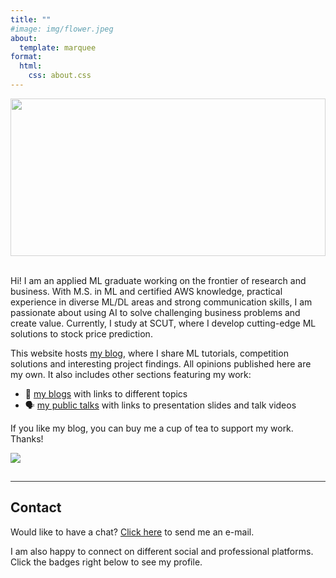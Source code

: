 ```yaml
---
title: ""
#image: img/flower.jpeg
about:
  template: marquee
format:
  html:
    css: about.css
---
```


```{=html}
<div style="width:100%;height:0; padding-top:50%;position:relative;">
    <img src="img/flower.jpeg" style="width:100%; opacity:0.7; position:absolute; top:0; left:0">
</div><br>
```

Hi! I am an applied ML graduate working on the frontier of research and business. With M.S. in ML and certified AWS knowledge, practical experience in diverse ML/DL areas and strong communication skills, I am passionate about using AI to solve challenging business problems and create value. Currently, I study at SCUT, where I develop cutting-edge ML solutions to stock price prediction.

<!--```{=html}
<button class="btn" onclick="window.open(&#39;https://waterking.cc/cv.pdf&#39;)">
<i class="fas fa-download"></i> Curriculum Vitae
</button><br><br>
```-->
::: cv
<div class="cv">
<script type="text/javascript" src="https://cdnjs.buymeacoffee.com/1.0.0/button.prod.min.js" data-name="bmc-button" data-slug="linghao" data-color="#5F7FFF" data-emoji="📙"  data-font="Comic" data-text="Curriculum Vitae" data-outline-color="#000000" data-font-color="#ffffff" data-coffee-color="#FFDD00" ></script>
</div>
:::

This website hosts [my blog](https://waterking.cc/blog/), where I share ML tutorials, competition solutions and interesting project findings. All opinions published here are my own. It also includes other sections featuring my work:

-   📁 [my blogs](https://waterking.cc/portfolio/) with links to different topics
-   🗣 [my public talks](https://waterking.cc/talks/) with links to presentation slides and talk videos
<!--
-   📁 [my portfolio](https://waterking.cc/portfolio/) with ML projects on different topics
-   🥇 [my Kaggle solutions](https://waterking.cc/kaggle/) with links to code and write-ups
-   📚 [my ML publications](https://waterking.cc/research/) with paper abstracts and full-text PDFs
-   🗣 [my public talks](https://waterking.cc/talks/) with links to presentation slides and talk videos
-   🖥 [my certifications](https://waterking.cc/certifications/) with links to certificates and completed courses
    🎓 [my teaching experience](https://waterking.cc/teaching/) at the South China University of Technology -->

If you like my blog, you can buy me a cup of tea to support my work. Thanks!

::: tea
<div class="coffee">
<a href="https://www.buymeacoffee.com/linghao"><img src="https://img.buymeacoffee.com/button-api/?text=Buy me a drink&emoji=&slug=linghao&button_colour=FFDD00&font_colour=000000&font_family=Comic&outline_colour=000000&coffee_colour=ffffff" /></a>
</div>
:::

<hr style="height:1px; visibility:hidden;" />

<hr style="height:1px;border-width:0;color:rgb(50,50,50);background-color:rgb(50,50,50)">

<!----------------------------------------------------------------------------->

## Contact

Would like to have a chat? <a href="mailto:wlhsama@gmail.com">Click here</a> to send me an e-mail.

I am also happy to connect on different social and professional platforms. Click the badges right below to see my profile.

<!--
::: {.social-links align="left"}
<ul class="badge-list">

<!--<li><a href="https://www.linkedin.com/in/linghao-wang/"><img src="https://img.shields.io/badge/-LinkedIn-306EA8?style=flat&amp;logo=Linkedin&amp;logoColor=white&amp;link=https://www.linkedin.com/in/linghao-wang/"/></a></li>-->

<!--<li><a href="https://www.twitter.com/n_kozodoi"><img src="https://img.shields.io/badge/-Twitter-4B9AE5?style=flat&logo=Twitter&logoColor=white&link=https://www.twitter.com/n_kozodoi"/></a></li>-->

<!--<li><a href="https://www.kaggle.com/waterking886"><img src="https://img.shields.io/badge/-Kaggle-5DB0DB?style=flat&amp;logo=Kaggle&amp;logoColor=white&amp;link=https://www.kaggle.com/waterking886"/></a></li>-->

<!--<li><a href="https://www.github.com/Waterkin"><img src="https://img.shields.io/badge/-GitHub-2F2F2F?style=flat&amp;logo=github&amp;logoColor=white&amp;link=https://www.github.com/Waterkin"/></a></li>-->

<!--<li><a href="https://scholar.google.com/citations?user=58tMuD0AAAAJ&amp;hl=en"><img src="https://img.shields.io/badge/-Google_Scholar-676767?style=flat&logo=google-scholar&logoColor=white&link=https://scholar.google.com/citations?user=58tMuD0AAAAJ&amp;hl=en"/></a>  </li>-->

<!--<li><a href="https://www.researchgate.net/profile/Nikita_Kozodoi"><img src="https://img.shields.io/badge/-ResearchGate-59C3B5?style=flat&logo=researchgate&logoColor=white&link=https://www.researchgate.net/profile/Nikita_Kozodoi"/></a></li>-->

<!--</ul>
:::-->
